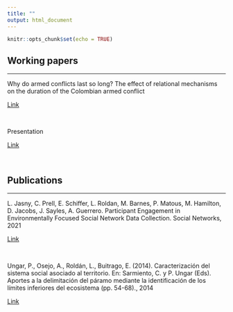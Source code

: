 ```yaml
---
title: ""
output: html_document
---
```


```r
knitr::opts_chunk$set(echo = TRUE)
```

## Working papers
<hr>
Why do armed conflicts last so long? The effect of relational mechanisms on the duration of the Colombian armed conflict 

<a href = "research_files/L_Roldan_Gomez_Paper_1.pdf">Link</a>

<br>

Presentation

[Link](https://lauraroldangomez.github.io/presentation_sunbelt_2022/presentation_Sunbelt_2022.html#1)

<br>

## Publications
<hr>
L. Jasny, C. Prell, E. Schiffer, L. Roldan, M. Barnes, P. Matous, M. Hamilton, D. Jacobs, J. Sayles, A. Guerrero. Participant Engagement in Environmentally Focused Social Network Data Collection. Social Networks, 2021

[Link](https://doi.org/10.1016/j.socnet.2021.01.005)

<br>

Ungar, P., Osejo, A., Roldán, L., Buitrago, E. (2014). Caracterización del sistema social asociado al territorio. En: Sarmiento, C. y P. Ungar (Eds). Aportes a la delimitación del páramo mediante la identificación de los límites inferiores del ecosistema (pp. 54-68)., 2014

[Link](http://repository.humboldt.org.co/handle/20.500.11761/32539)
